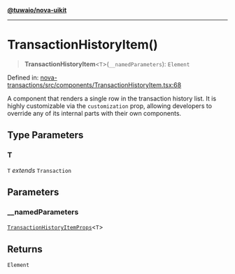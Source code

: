 [**@tuwaio/nova-uikit**](../../../README.md)

***

# TransactionHistoryItem()

> **TransactionHistoryItem**\<`T`\>(`__namedParameters`): `Element`

Defined in: [nova-transactions/src/components/TransactionHistoryItem.tsx:68](https://github.com/TuwaIO/nova-uikit/blob/97a37bea904afcd7900be41cc78c4142fd6ca33d/packages/nova-transactions/src/components/TransactionHistoryItem.tsx#L68)

A component that renders a single row in the transaction history list.
It is highly customizable via the `customization` prop, allowing developers
to override any of its internal parts with their own components.

## Type Parameters

### T

`T` *extends* `Transaction`

## Parameters

### \_\_namedParameters

[`TransactionHistoryItemProps`](../type-aliases/TransactionHistoryItemProps.md)\<`T`\>

## Returns

`Element`
